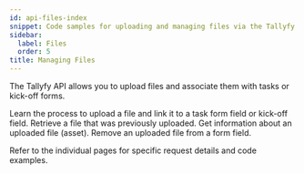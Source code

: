 ```yaml
---
id: api-files-index
snippet: Code samples for uploading and managing files via the Tallyfy API.
sidebar:
  label: Files
  order: 5
title: Managing Files
---
```


The Tallyfy API allows you to upload files and associate them with tasks or kick-off forms.


<CardGrid>
<LinkTitleCard header="<b>Upload & Attach File</b>" href="./upload-attach-file/"> Learn the process to upload a file and link it to a task form field or kick-off field. </LinkTitleCard>
<LinkTitleCard header="<b>Download File</b>" href="./download-file/"> Retrieve a file that was previously uploaded. </LinkTitleCard>
<LinkTitleCard header="<b>Get File Metadata</b>" href="./get-file-metadata/"> Get information about an uploaded file (asset). </LinkTitleCard>
<LinkTitleCard header="<b>Delete File</b>" href="./delete-file/"> Remove an uploaded file from a form field. </LinkTitleCard>
</CardGrid>

Refer to the individual pages for specific request details and code examples. 